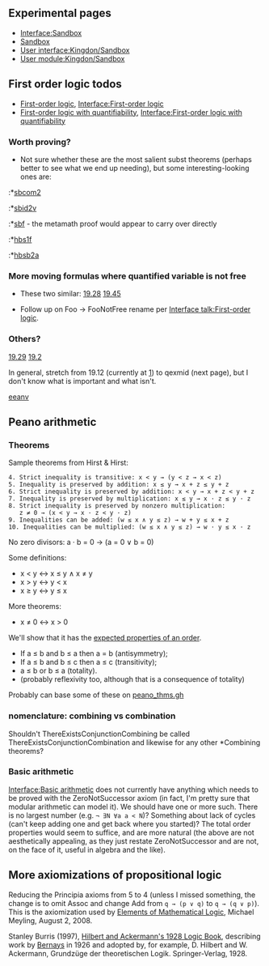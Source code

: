 ==Experimental pages==
*[[Interface:Sandbox]]
*[[Sandbox]]
*[[User interface:Kingdon/Sandbox]]
*[[User module:Kingdon/Sandbox]]

== First order logic todos ==

* [[First-order logic]], [[Interface:First-order logic]]
* [[First-order logic with quantifiability]], [[Interface:First-order logic with quantifiability]]

=== Worth proving? ===

* Not sure whether these are the most salient subst theorems (perhaps better to see what we end up needing), but some interesting-looking ones are:
:*[http://us.metamath.org/mpeuni/sbcom2.html sbcom2]
:*[http://us.metamath.org/mpeuni/sbid2v.html sbid2v]
:*[http://us.metamath.org/mpeuni/sbf.html sbf] - the metamath proof would appear to carry over directly
:*[http://us.metamath.org/mpeuni/hbs1f.html hbs1f]
:*[http://us.metamath.org/mpeuni/hbsb2a.html hbsb2a]

=== More moving formulas where quantified variable is not free ===
*These two similar: [http://us.metamath.org/mpeuni/19.28.html 19.28] [http://us.metamath.org/mpeuni/19.45.html 19.45]

* Follow up on Foo -> FooNotFree rename per [[Interface talk:First-order logic]].

=== Others? ===
[http://us.metamath.org/mpeuni/19.29.html 19.29]
[http://us.metamath.org/mpeuni/19.2.html 19.2]

In general, stretch from 19.12 (currently at [http://us.metamath.org/mpeuni/mmtheorems11.html]) to qexmid (next page), but I don't know what is important and what isn't.

[http://us.metamath.org/mpeuni/eeanv.html eeanv]

== Peano arithmetic ==
=== Theorems ===
Sample theorems from Hirst &amp; Hirst:
 4. Strict inequality is transitive: x < y → (y < z → x < z)
 5. Inequality is preserved by addition: x ≤ y → x + z ≤ y + z
 6. Strict inequality is preserved by addition: x < y → x + z < y + z
 7. Inequality is preserved by multiplication: x ≤ y → x · z ≤ y · z
 8. Strict inequality is preserved by nonzero multiplication:
    z ≠ 0 → (x < y → x · z < y · z)
 9. Inequalities can be added: (w ≤ x ∧ y ≤ z) → w + y ≤ x + z
 10. Inequalities can be multiplied: (w ≤ x ∧ y ≤ z) → w · y ≤ x · z

No zero divisors: a · b = 0 → (a = 0 ∨ b = 0)

Some definitions:

* x < y ↔ x ≤ y ∧ x ≠ y
* x > y ↔ y < x
* x ≥ y ↔ y ≤ x

More theorems:

* x ≠ 0 ↔ x > 0

We'll show that it has the [[w:Total order|expected properties of an order]].
* If a ≤ b and b ≤ a then a = b (antisymmetry);
* If a ≤ b and b ≤ c then a ≤ c (transitivity);
* a ≤ b or b ≤ a (totality). 
* (probably reflexivity too, although that is a consequence of totality)

Probably can base some of these on [http://code.google.com/p/ghilbert/source/browse/trunk/peano/peano_thms.gh peano_thms.gh]

=== nomenclature: combining vs combination ===
Shouldn't ThereExistsConjunctionCombining be called ThereExistsConjunctionCombination and likewise for any other *Combining theorems?

=== Basic arithmetic ===
[[Interface:Basic arithmetic]] does not currently have anything which needs to be proved with the ZeroNotSuccessor axiom (in fact, I'm pretty sure that modular arithmetic can model it). We should have one or more such. There is no largest number (e.g. <code>¬ ∃N ∀a a < N</code>)? Something about lack of cycles (can't keep adding one and get back where you started)? The total order properties would seem to suffice, and are more natural (the above are not aesthetically appealing, as they just restate ZeroNotSuccessor and are not, on the face of it, useful in algebra and the like).

== More axiomizations of propositional logic ==
Reducing the Principia axioms from 5 to 4 (unless I missed something, the change is to omit Assoc and change Add from <code>q → (p ∨ q)</code> to <code>q → (q ∨ p)</code>).  This is the axiomization used by [http://qedeq.org/0_03_11/doc/math/qedeq_logic_v1_en.pdf Elements of Mathematical Logic], Michael Meyling, August 2, 2008.

Stanley Burris (1997), [http://www.math.uwaterloo.ca/~snburris/htdocs/scav/hilbert/hilbert.html Hilbert and Ackermann's 1928 Logic Book], describing work by [[w:Paul Bernays|Bernays]] in 1926 and adopted by, for example, D. Hilbert and W. Ackermann, Grundzüge der theoretischen Logik. Springer-Verlag, 1928.


